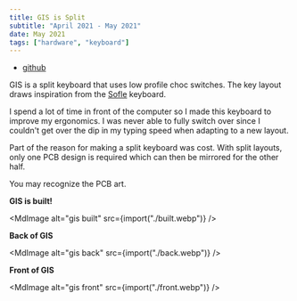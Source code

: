 ```yaml
---
title: GIS is Split
subtitle: "April 2021 - May 2021"
date: May 2021
tags: ["hardware", "keyboard"]
---
```



- [github](https://github.com/enochchau/GIS)

GIS is a split keyboard that uses low profile choc switches. The key layout
draws inspiration from the
[Sofle](https://github.com/josefadamcik/SofleKeyboard) keyboard.

I spend a lot of time in front of the computer so I made this keyboard to
improve my ergonomics. I was never able to fully switch over since I couldn't
get over the dip in my typing speed when adapting to a new layout.

Part of the reason for making a split keyboard was cost. With split layouts,
only one PCB design is required which can then be mirrored for the other half.

You may recognize the PCB art.

**GIS is built!**

<MdImage alt="gis built" src={import("./built.webp")} />

**Back of GIS**

<MdImage alt="gis back" src={import("./back.webp")} />

**Front of GIS**

<MdImage alt="gis front" src={import("./front.webp")} />
